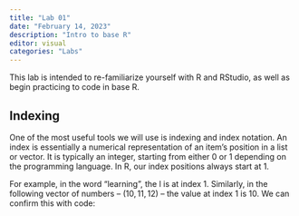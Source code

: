 ```yaml
---
title: "Lab 01"
date: "February 14, 2023"
description: "Intro to base R"
editor: visual
categories: "Labs"
---
```


This lab is intended to re-familiarize yourself with R and RStudio, as well as begin practicing to code in base R.

## Indexing

One of the most useful tools we will use is indexing and index notation. An index is essentially a numerical representation of an item's position in a list or vector. It is typically an integer, starting from either 0 or 1 depending on the programming language. In R, our index positions always start at 1.

For example, in the word "learning", the l is at index 1. Similarly, in the following vector of numbers -- $(10, 11, 12)$ -- the value at index 1 is 10. We can confirm this with code:
